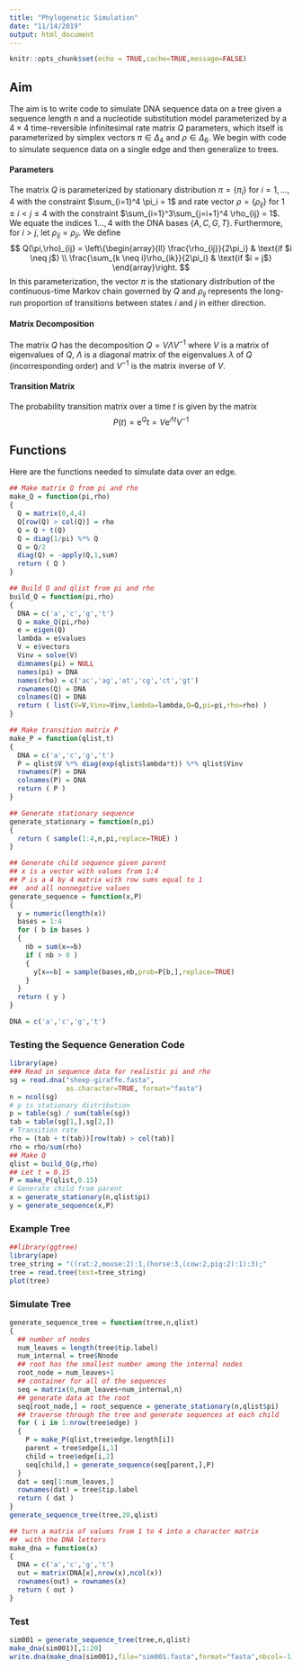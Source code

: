 ```yaml
---
title: "Phylogenetic Simulation"
date: "11/14/2019"
output: html_document
---
```


```r
knitr::opts_chunk$set(echo = TRUE,cache=TRUE,message=FALSE)
```

## Aim

The aim is to write code to simulate DNA sequence data on a tree given a sequence length $n$ and a nucleotide substitution model parameterized by a $4 \times 4$ time-reversible infinitesimal rate matrix $Q$ parameters,
which itself is parameterized by simplex vectors $\pi \in \Delta_4$ and $\rho \in \Delta_6$.
We begin with code to simulate sequence data on a single edge and then generalize to trees.

#### Parameters

The matrix $Q$ is parameterized by stationary distribution $\pi = \{\pi_i\}$ for $i=1,\ldots,4$ with the constraint $\sum_{i=1}^4 \pi_i = 1$ and rate vector $\rho = \{\rho_{ij}\}$ for $1 \le i < j \le 4$ with the constraint
$\sum_{i=1}^3\sum_{j=i+1}^4 \rho_{ij} = 1$.
We equate the indices $1\ldots,4$ with the DNA bases $\{A,C,G,T\}$.
Furthermore, for $i>j$, let $\rho_{ij} = \rho_{ji}$.
We define
$$
Q(\pi,\rho)_{ij} = \left\{\begin{array}{ll}
\frac{\rho_{ij}}{2\pi_i} & \text{if $i \neq j$} \\
\frac{\sum_{k \neq i}\rho_{ik}}{2\pi_i} & \text{if $i = j$}
\end{array}\right.
$$
In this parameterization,
the vector $\pi$ is the stationary distribution
of the continuous-time Markov chain governed by $Q$ and $\rho_{ij}$ represents the long-run proportion of transitions between states $i$ and $j$ in either direction.

#### Matrix Decomposition

The matrix $Q$ has the decomposition $Q = V \Lambda V^{-1}$
where $V$ is a matrix of eigenvalues of $Q$,
$\Lambda$ is a diagonal matrix of the eigenvalues $\lambda$ of $Q$ (incorresponding order)
and $V^{-1}$ is the matrix inverse of $V$.

#### Transition Matrix

The probability transition matrix over a time $t$ is given by the matrix
$$
P(t) = \mathrm{e}^Qt = V \mathrm{e}^{\Lambda t}V^{-1}
$$

## Functions

Here are the functions needed to simulate data over an edge.

```r
## Make matrix Q from pi and rho
make_Q = function(pi,rho)
{
  Q = matrix(0,4,4)
  Q[row(Q) > col(Q)] = rho
  Q = Q + t(Q)
  Q = diag(1/pi) %*% Q
  Q = Q/2
  diag(Q) = -apply(Q,1,sum)
  return ( Q )
}

## Build Q and qlist from pi and rho
build_Q = function(pi,rho)
{
  DNA = c('a','c','g','t')
  Q = make_Q(pi,rho)
  e = eigen(Q)
  lambda = e$values
  V = e$vectors
  Vinv = solve(V)
  dimnames(pi) = NULL
  names(pi) = DNA
  names(rho) = c('ac','ag','at','cg','ct','gt')
  rownames(Q) = DNA
  colnames(Q) = DNA
  return ( list(V=V,Vinv=Vinv,lambda=lambda,Q=Q,pi=pi,rho=rho) )
}

## Make transition matrix P
make_P = function(qlist,t)
{
  DNA = c('a','c','g','t')
  P = qlist$V %*% diag(exp(qlist$lambda*t)) %*% qlist$Vinv
  rownames(P) = DNA
  colnames(P) = DNA
  return ( P )
}

## Generate stationary sequence
generate_stationary = function(n,pi)
{
  return ( sample(1:4,n,pi,replace=TRUE) )
}

## Generate child sequence given parent
## x is a vector with values from 1:4
## P is a 4 by 4 matrix with row sums equal to 1
##  and all nonnegative values
generate_sequence = function(x,P)
{
  y = numeric(length(x))
  bases = 1:4
  for ( b in bases )
  {
    nb = sum(x==b)
    if ( nb > 0 )
    {
      y[x==b] = sample(bases,nb,prob=P[b,],replace=TRUE)
    }
  }
  return ( y )
}

DNA = c('a','c','g','t')
```

### Testing the Sequence Generation Code

```r
library(ape)
### Read in sequence data for realistic pi and rho
sg = read.dna("sheep-giraffe.fasta",
              as.character=TRUE, format="fasta")
n = ncol(sg)
# p is stationary distribution
p = table(sg) / sum(table(sg))
tab = table(sg[1,],sg[2,])
# Transition rate
rho = (tab + t(tab))[row(tab) > col(tab)]
rho = rho/sum(rho)
## Make Q
qlist = build_Q(p,rho)
## Let t = 0.15
P = make_P(qlist,0.15)
# Generate child from parent
x = generate_stationary(n,qlist$pi)
y = generate_sequence(x,P)
```

### Example Tree

```r
##library(ggtree)
library(ape)
tree_string = "((rat:2,mouse:2):1,(horse:3,(cow:2,pig:2):1):3);"
tree = read.tree(text=tree_string)
plot(tree)
```

### Simulate Tree

```r
generate_sequence_tree = function(tree,n,qlist)
{
  ## number of nodes
  num_leaves = length(tree$tip.label)
  num_internal = tree$Nnode
  ## root has the smallest number among the internal nodes
  root_node = num_leaves+1
  ## container for all of the sequences
  seq = matrix(0,num_leaves+num_internal,n)
  ## generate data at the root
  seq[root_node,] = root_sequence = generate_stationary(n,qlist$pi)
  ## traverse through the tree and generate sequences at each child
  for ( i in 1:nrow(tree$edge) )
  {
    P = make_P(qlist,tree$edge.length[i])
    parent = tree$edge[i,1]
    child = tree$edge[i,2]
    seq[child,] = generate_sequence(seq[parent,],P)
  }
  dat = seq[1:num_leaves,]
  rownames(dat) = tree$tip.label
  return ( dat )
}
generate_sequence_tree(tree,20,qlist)

## turn a matrix of values from 1 to 4 into a character matrix
##  with the DNA letters
make_dna = function(x)
{
  DNA = c('a','c','g','t')
  out = matrix(DNA[x],nrow(x),ncol(x))
  rownames(out) = rownames(x)
  return ( out )
}
```

### Test

```r
sim001 = generate_sequence_tree(tree,n,qlist)
make_dna(sim001)[,1:20]
write.dna(make_dna(sim001),file="sim001.fasta",format="fasta",nbcol=-1,colsep="")
```